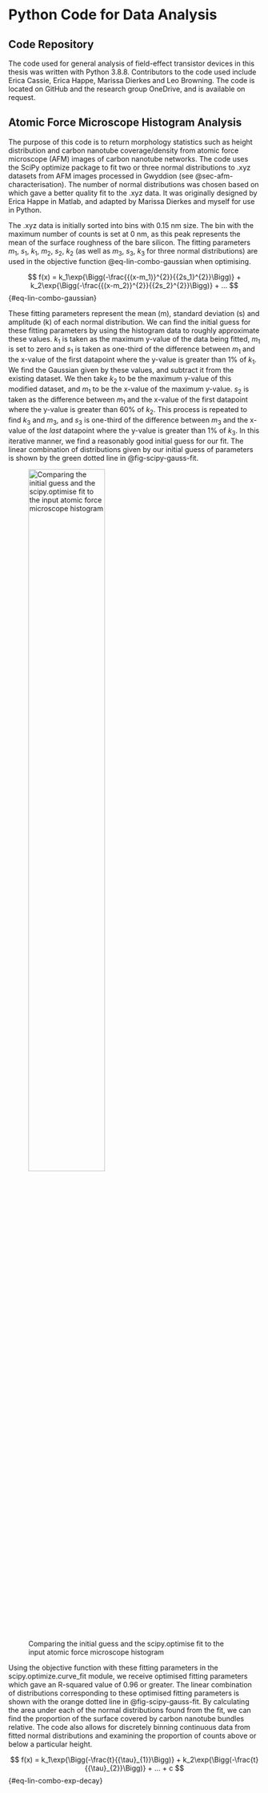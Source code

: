 # Python Code for Data Analysis {#sec-python}

## Code Repository

The code used for general analysis of field-effect transistor devices in this thesis was written with Python 3.8.8. Contributors to the code used include Erica Cassie, Erica Happe, Marissa Dierkes and Leo Browning. The code is located on GitHub and the research group OneDrive, and is available on request.

## Atomic Force Microscope Histogram Analysis {#sec-histogram-analysis}

The purpose of this code is to return morphology statistics such as height distribution and carbon nanotube coverage/density from atomic force microscope (AFM) images of carbon nanotube networks. The code uses the SciPy optimize package to fit two or three normal distributions to .xyz datasets from AFM images processed in Gwyddion (see @sec-afm-characterisation). The number of normal distributions was chosen based on which gave a better quality fit to the .xyz data. It was originally designed by Erica Happe in Matlab, and adapted by Marissa Dierkes and myself for use in Python. 

The .xyz data is initially sorted into bins with 0.15 nm size. The bin with the maximum number of counts is set at 0 nm, as this peak represents the mean of the surface roughness of the bare silicon. The fitting parameters $m_1$, $s_1$, $k_1$, $m_2$, $s_2$, $k_2$ (as well as $m_3$, $s_3$, $k_3$ for three normal distributions) are used in the objective function @eq-lin-combo-gaussian when optimising.

$$
f(x) = k_1\exp{\Bigg(-\frac{{(x-m_1)}^{2}}{{2s_1}^{2}}\Bigg)} + k_2\exp{\Bigg(-\frac{{(x-m_2)}^{2}}{{2s_2}^{2}}\Bigg)} + ...
$${#eq-lin-combo-gaussian}

These fitting parameters represent the mean (m), standard deviation (s) and amplitude (k) of each normal distribution. We can find the initial guess for these fitting parameters by using the histogram data to roughly approximate these values. $k_1$ is taken as the maximum y-value of the data being fitted, $m_1$ is set to zero and $s_1$ is taken as one-third of the difference between $m_1$ and the x-value of the first datapoint where the y-value is greater than 1% of $k_1$. We find the Gaussian given by these values, and subtract it from the existing dataset. We then take $k_2$ to be the maximum y-value of this modified dataset, and $m_1$ to be the x-value of the maximum y-value. $s_2$ is taken as the difference between $m_1$ and the x-value of the first datapoint where the y-value is greater than 60% of $k_2$. This process is repeated to find $k_3$ and $m_3$, and $s_3$ is one-third of the difference between $m_3$ and the x-value of the *last* datapoint where the y-value is greater than 1% of $k_3$. In this iterative manner, we find a reasonably good initial guess for our fit. The linear combination of distributions given by our initial guess of parameters is shown by the green dotted line in @fig-scipy-gauss-fit.

![Comparing the initial guess and the scipy.optimise fit to the input atomic force microscope histogram](figures/app2/Ned_NTQ5D12_pristine_00081_20210423_histogram_initialguess.png){#fig-scipy-gauss-fit width="60%"}

Using the objective function with these fitting parameters in the scipy.optimize.curve_fit module, we receive optimised fitting parameters which gave an R-squared value of 0.96 or greater. The linear combination of distributions corresponding to these optimised fitting parameters is shown with the orange dotted line in @fig-scipy-gauss-fit. By calculating the area under each of the normal distributions found from the fit, we can find the proportion of the surface covered by carbon nanotube bundles relative. The code also allows for discretely binning continuous data from fitted normal distributions and examining the proportion of counts above or below a particular height.


$$
f(x) = k_1\exp{\Bigg(-\frac{t}{{\tau}_{1}}\Bigg)} + k_2\exp{\Bigg(-\frac{t}{{\tau}_{2}}\Bigg)} + ... + c
$${#eq-lin-combo-exp-decay}